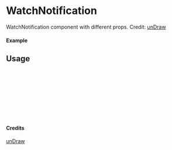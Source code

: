 
<Meta of={WatchNotification} title="unDraw/WatchNotification" />

# WatchNotification

WatchNotification component with different props.
Credit: [unDraw](https://undraw.co/illustrations)

#### Example

<Canvas of={WatchNotification.Primary} />

## Usage

```ts
import { WatchNotification } from "yadl-ui";

const Example = () => {
  return (
      <WatchNotification />
  );
};

export default Example;
```

#### Credits
[unDraw](https://undraw.co/illustrations)
